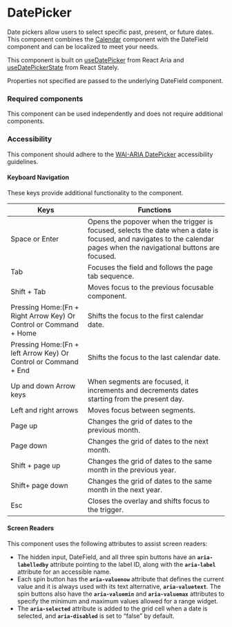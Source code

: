
<Meta title="Components/DatePicker/DatePicker" />

# DatePicker

Date pickers allow users to select specific past, present, or future dates. 
This component combines the [Calendar](./?path=/docs/components-calendar--default) component with the DateField component and can be localized to meet your needs. 

This component is built on [useDatePicker](https://react-spectrum.adobe.com/react-aria/useDatePicker.html) from React Aria 
and [useDatePickerState](https://react-spectrum.adobe.com/react-stately/useDatePickerState.html) from React Stately. 

Properties not specified are passed to the underlying DateField component.

### Required components 

This component can be used independently and does not require additional components. 

### Accessibility

This component should adhere to the [WAI-ARIA DatePicker](https://www.w3.org/WAI/ARIA/apg/patterns/dialog-modal/examples/datepicker-dialog/) accessibility guidelines.

#### Keyboard Navigation

These keys provide additional functionality to the component.

| Keys | Functions |
| ---- | --------- |
| Space or Enter | Opens the popover when the trigger is focused, selects the date when a date is focused, and navigates to the calendar pages when the navigational buttons are focused. |
| Tab | Focuses the field and follows the page tab sequence. |
| Shift + Tab | Moves focus to the previous focusable component. |
| Pressing Home:(Fn + Right Arrow Key) Or Control or Command + Home | Shifts the focus to the first calendar date. |
| Pressing Home:(Fn + left Arrow Key) Or Control or Command + End | Shifts the focus to the last calendar date. |
| Up and down Arrow keys | When segments are focused, it increments and decrements dates starting from the present day. |
| Left and right arrows | Moves focus between segments. |
| Page up | Changes the grid of dates to the previous month. |
| Page down | Changes the grid of dates to the next month. |
| Shift + page up | Changes the grid of dates to the same month in the previous year. |
| Shift+ page down | Changes the grid of dates to the same month in the next year. |
| Esc | Closes the overlay and shifts focus to the trigger. |

#### Screen Readers

This component uses the following attributes to assist screen readers:

- The hidden input, DateField, and all three spin buttons have an **`aria-labelledby`** attribute pointing to the label ID, along with the **`aria-label`** attribute for an accessible name.
- Each spin button has the **`aria-valuenow`** attribute that defines the current value and it is always used with its text alternative, **`aria-valuetext`**. 
The spin buttons also have the **`aria-valuemin`** and **`aria-valuemax`** attributes to specify the minimum and maximum values allowed for a range widget.
- The **`aria-selected`** attribute is added to the grid cell when a date is selected, and **`aria-disabled`** is set to “false” by default.